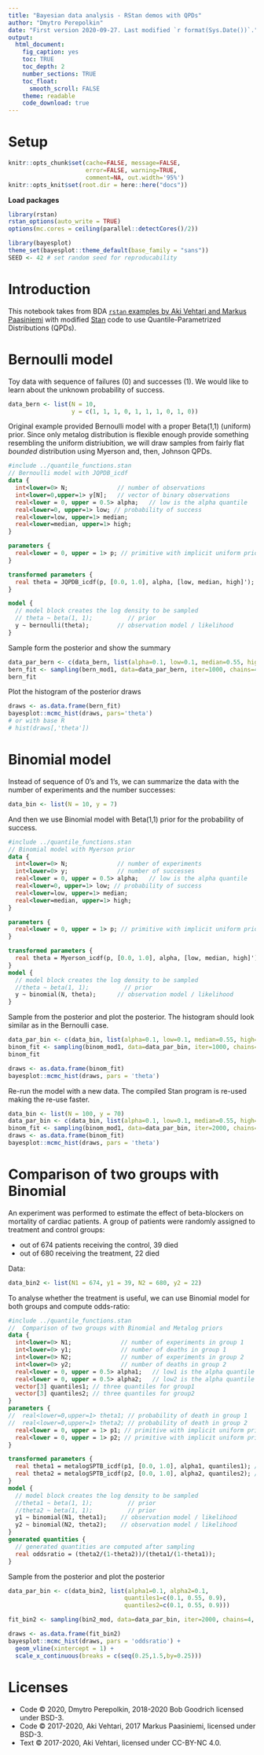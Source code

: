 ```yaml
---
title: "Bayesian data analysis - RStan demos with QPDs"
author: "Dmytro Perepolkin"
date: "First version 2020-09-27. Last modified `r format(Sys.Date())`."
output:
  html_document:
    fig_caption: yes
    toc: TRUE
    toc_depth: 2
    number_sections: TRUE
    toc_float:
      smooth_scroll: FALSE
    theme: readable
    code_download: true
---
```


# Setup  {.unnumbered}

```r
knitr::opts_chunk$set(cache=FALSE, message=FALSE, 
                      error=FALSE, warning=TRUE, 
                      comment=NA, out.width='95%')
knitr::opts_knit$set(root.dir = here::here("docs"))
```

**Load packages**
```r
library(rstan) 
rstan_options(auto_write = TRUE)
options(mc.cores = ceiling(parallel::detectCores()/2))

library(bayesplot)
theme_set(bayesplot::theme_default(base_family = "sans"))
SEED <- 42 # set random seed for reproducability
```

# Introduction

This notebook takes from BDA [`rstan` examples by Aki Vehtari and Markus Paasiniemi](http://avehtari.github.io/BDA_R_demos/demos_rstan/rstan_demo.html) with modified [Stan](https://mc-stan.org) code to use Quantile-Parametrized Distributions (QPDs). 

# Bernoulli model

Toy data with sequence of failures (0) and successes (1). We would like to learn about the unknown probability of success.
```r
data_bern <- list(N = 10, 
                  y = c(1, 1, 1, 0, 1, 1, 1, 0, 1, 0))
```

Original example provided Bernoulli model with a proper Beta(1,1) (uniform) prior. Since only metalog distribution is flexible enough provide something resembling the uniform distriubition, we will draw samples from fairly flat *bounded* distribution using Myerson and, then, Johnson QPDs.

```stan
#include ../quantile_functions.stan
// Bernoulli model with JQPDB_icdf
data {
  int<lower=0> N;              // number of observations
  int<lower=0,upper=1> y[N];   // vector of binary observations
  real<lower = 0, upper = 0.5> alpha;   // low is the alpha quantile
  real<lower=0, upper=1> low; // probability of success
  real<lower=low, upper=1> median;
  real<lower=median, upper=1> high;
}

parameters {
  real<lower = 0, upper = 1> p; // primitive with implicit uniform prior
}

transformed parameters {
  real theta = JQPDB_icdf(p, [0.0, 1.0], alpha, [low, median, high]'); // prior
}

model {
  // model block creates the log density to be sampled
  // theta ~ beta(1, 1);          // prior 
  y ~ bernoulli(theta);        // observation model / likelihood
}
```

Sample form the posterior and show the summary
```r
data_par_bern <- c(data_bern, list(alpha=0.1, low=0.1, median=0.55, high=0.9))
bern_fit <- sampling(bern_mod1, data=data_par_bern, iter=1000, chains=4, seed=SEED) 
bern_fit
```

Plot the histogram of the posterior draws
```r
draws <- as.data.frame(bern_fit)
bayesplot::mcmc_hist(draws, pars='theta')
# or with base R
# hist(draws[,'theta'])
```

# Binomial model

Instead of sequence of 0's and 1's, we can summarize the data with the number of experiments and the number successes:
```r
data_bin <- list(N = 10, y = 7)
```

And then we use Binomial model with Beta(1,1) prior for the probability of success.

```stan
#include ../quantile_functions.stan
// Binomial model with Myerson prior
data {
  int<lower=0> N;              // number of experiments
  int<lower=0> y;              // number of successes
  real<lower = 0, upper = 0.5> alpha;   // low is the alpha quantile
  real<lower=0, upper=1> low; // probability of success
  real<lower=low, upper=1> median;
  real<lower=median, upper=1> high;
}

parameters {
  real<lower = 0, upper = 1> p; // primitive with implicit uniform prior
}

transformed parameters {
  real theta = Myerson_icdf(p, [0.0, 1.0], alpha, [low, median, high]'); // prior
}
model {
  // model block creates the log density to be sampled
  //theta ~ beta(1, 1);          // prior
  y ~ binomial(N, theta);      // observation model / likelihood
}
```

Sample from the posterior and plot the posterior. The histogram should look similar as in the Bernoulli case.

```r
data_par_bin <- c(data_bin, list(alpha=0.1, low=0.1, median=0.55, high=0.9))
binom_fit <- sampling(binom_mod1, data=data_par_bin, iter=1000, chains=4, seed=SEED) 
binom_fit
```


```r
draws <- as.data.frame(binom_fit)
bayesplot::mcmc_hist(draws, pars = 'theta')
```

Re-run the model with a new data. The compiled Stan program is re-used making the re-use faster.

```r
data_bin <- list(N = 100, y = 70)
data_par_bin <- c(data_bin, list(alpha=0.1, low=0.1, median=0.55, high=0.9))
binom_fit <- sampling(binom_mod1, data=data_par_bin, iter=2000, chains=4, seed=SEED) 
draws <- as.data.frame(binom_fit)
bayesplot::mcmc_hist(draws, pars = 'theta')
```

# Comparison of two groups with Binomial

An experiment was performed to estimate the effect of beta-blockers on mortality of cardiac patients. A group of patients were randomly assigned to treatment and control groups:

- out of 674 patients receiving the control, 39 died
- out of 680 receiving the treatment, 22 died

Data:

```r
data_bin2 <- list(N1 = 674, y1 = 39, N2 = 680, y2 = 22)
```

To analyse whether the treatment is useful, we can use Binomial model for both groups and compute odds-ratio:
```stan
#include ../quantile_functions.stan
//  Comparison of two groups with Binomial and Metalog priors
data {
  int<lower=0> N1;              // number of experiments in group 1
  int<lower=0> y1;              // number of deaths in group 1
  int<lower=0> N2;              // number of experiments in group 2
  int<lower=0> y2;              // number of deaths in group 2
  real<lower = 0, upper = 0.5> alpha1;   // low1 is the alpha quantile for group 1
  real<lower = 0, upper = 0.5> alpha2;   // low2 is the alpha quantile for group 2
  vector[3] quantiles1; // three quantiles for group1
  vector[3] quantiles2; // three quantiles for group2
}
parameters {
//  real<lower=0,upper=1> theta1; // probability of death in group 1
//  real<lower=0,upper=1> theta2; // probability of death in group 2
  real<lower = 0, upper = 1> p1; // primitive with implicit uniform prior
  real<lower = 0, upper = 1> p2; // primitive with implicit uniform prior
}

transformed parameters {
  real theta1 = metalogSPTB_icdf(p1, [0.0, 1.0], alpha1, quantiles1); // prior
  real theta2 = metalogSPTB_icdf(p2, [0.0, 1.0], alpha2, quantiles2); // prior
}
model {
  // model block creates the log density to be sampled
  //theta1 ~ beta(1, 1);          // prior
  //theta2 ~ beta(1, 1);          // prior
  y1 ~ binomial(N1, theta1);    // observation model / likelihood
  y2 ~ binomial(N2, theta2);    // observation model / likelihood
}
generated quantities {
  // generated quantities are computed after sampling
  real oddsratio = (theta2/(1-theta2))/(theta1/(1-theta1));
}
```

Sample from the posterior and plot the posterior
```r
data_par_bin <- c(data_bin2, list(alpha1=0.1, alpha2=0.1,
                                 quantiles1=c(0.1, 0.55, 0.9),
                                 quantiles2=c(0.1, 0.55, 0.9)))

fit_bin2 <- sampling(bin2_mod, data=data_par_bin, iter=2000, chains=4, seed=SEED) 

draws <- as.data.frame(fit_bin2)
bayesplot::mcmc_hist(draws, pars = 'oddsratio') +
  geom_vline(xintercept = 1) +
  scale_x_continuous(breaks = c(seq(0.25,1.5,by=0.25)))
```

# Licenses {.unnumbered}
* Code &copy; 2020, Dmytro Perepolkin, 2018-2020 Bob Goodrich licensed under BSD-3.
* Code &copy; 2017-2020, Aki Vehtari, 2017 Markus Paasiniemi, licensed under BSD-3.
* Text &copy; 2017-2020, Aki Vehtari, licensed under CC-BY-NC 4.0.
